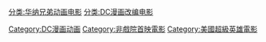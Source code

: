 [[分类:华纳兄弟动画电影|分类:华纳兄弟动画电影]]
[[Category:DC漫画动画|Category:DC漫画动画]]
[[Category:非戲院首映電影|Category:非戲院首映電影]]
[[分类:DC漫画改编电影|分类:DC漫画改编电影]]
[[Category:美國超級英雄電影|Category:美國超級英雄電影]]